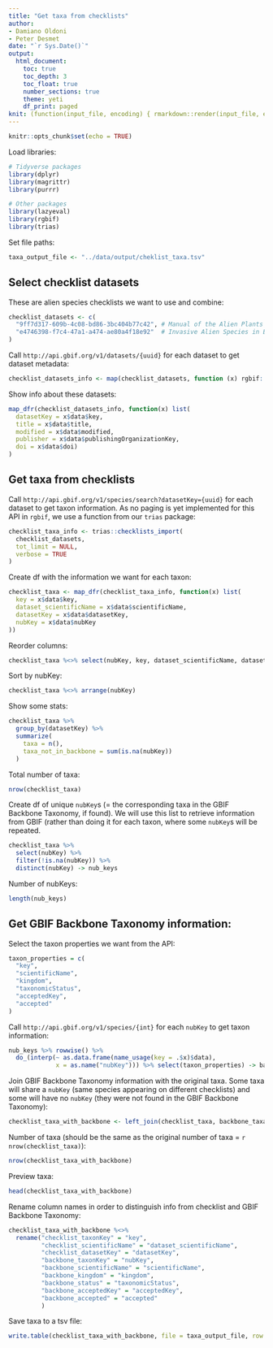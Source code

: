 ```yaml
---
title: "Get taxa from checklists"
author:
- Damiano Oldoni
- Peter Desmet
date: "`r Sys.Date()`"
output:
  html_document:
    toc: true
    toc_depth: 3
    toc_float: true
    number_sections: true
    theme: yeti
    df_print: paged
knit: (function(input_file, encoding) { rmarkdown::render(input_file, encoding = encoding, output_file = paste0("../docs/",sub(".Rmd", ".html", basename(input_file))))})
---
```


```r
knitr::opts_chunk$set(echo = TRUE)
```

Load libraries:

```r
# Tidyverse packages
library(dplyr)
library(magrittr)
library(purrr)

# Other packages
library(lazyeval)
library(rgbif)
library(trias)
```

Set file paths:

```r
taxa_output_file <- "../data/output/cheklist_taxa.tsv"
```

## Select checklist datasets

These are alien species checklists we want to use and combine:

```r
checklist_datasets <- c(
  "9ff7d317-609b-4c08-bd86-3bc404b77c42", # Manual of the Alien Plants of Belgium
  "e4746398-f7c4-47a1-a474-ae80a4f18e92"  # Invasive Alien Species in Belgium - HARMONIA database
)
```

Call `http://api.gbif.org/v1/datasets/{uuid}` for each dataset to get dataset metadata:

```r
checklist_datasets_info <- map(checklist_datasets, function (x) rgbif::datasets(uuid = x))
```

Show info about these datasets:

```r
map_dfr(checklist_datasets_info, function(x) list(
  datasetKey = x$data$key,
  title = x$data$title,
  modified = x$data$modified,
  publisher = x$data$publishingOrganizationKey,
  doi = x$data$doi)
)
```

## Get taxa from checklists

Call `http://api.gbif.org/v1/species/search?datasetKey={uuid}` for each dataset to get taxon information. As no paging is yet implemented for this API in `rgbif`, we use a function from our `trias` package:

```r
checklist_taxa_info <- trias::checklists_import(
  checklist_datasets,
  tot_limit = NULL, 
  verbose = TRUE
)
```

Create df with the information we want for each taxon:

```r
checklist_taxa <- map_dfr(checklist_taxa_info, function(x) list(
  key = x$data$key,
  dataset_scientificName = x$data$scientificName,
  datasetKey = x$data$datasetKey,
  nubKey = x$data$nubKey
))
```

Reorder columns:

```r
checklist_taxa %<>% select(nubKey, key, dataset_scientificName, datasetKey)
```

Sort by nubKey:

```r
checklist_taxa %<>% arrange(nubKey)
```

Show some stats:

```r
checklist_taxa %>%
  group_by(datasetKey) %>%
  summarize(
    taxa = n(),
    taxa_not_in_backbone = sum(is.na(nubKey))
  )
```

Total number of taxa:

```r
nrow(checklist_taxa)
```

Create df of unique `nubKey`s (= the corresponding taxa in the GBIF Backbone Taxonomy, if found). We will use this list to retrieve information from GBIF (rather than doing it for each taxon, where some `nubKey`s will be repeated.

```r
checklist_taxa %>%
  select(nubKey) %>%
  filter(!is.na(nubKey)) %>%
  distinct(nubKey) -> nub_keys
```

Number of nubKeys:

```r
length(nub_keys)
```

## Get GBIF Backbone Taxonomy information:

Select the taxon properties we want from the API:

```r
taxon_properties = c(
  "key",
  "scientificName",
  "kingdom",
  "taxonomicStatus",
  "acceptedKey",
  "accepted"
)
```

Call `http://api.gbif.org/v1/species/{int}` for each `nubKey` to get taxon information:

```r
nub_keys %>% rowwise() %>% 
  do_(interp(~ as.data.frame(name_usage(key = .$x)$data), 
             x = as.name("nubKey"))) %>% select(taxon_properties) -> backbone_taxa
```

Join GBIF Backbone Taxonomy information with the original taxa. Some taxa will share a `nubKey` (same species appearing on different checklists) and some will have no `nubKey` (they were not found in the GBIF Backbone Taxonomy):

```r
checklist_taxa_with_backbone <- left_join(checklist_taxa, backbone_taxa, by = c("nubKey" ="key"))
```

Number of taxa (should be the same as the original number of taxa = `r nrow(checklist_taxa)`):

```r
nrow(checklist_taxa_with_backbone)
```

Preview taxa:

```r
head(checklist_taxa_with_backbone)
```

Rename column names in order to distinguish info from checklist and GBIF Backbone Taxonomy:

```r
checklist_taxa_with_backbone %<>%
  rename("checklist_taxonKey" = "key",
         "checklist_scientificName" = "dataset_scientificName",
         "checklist_datasetKey" = "datasetKey",
         "backbone_taxonKey" = "nubKey",
         "backbone_scientificName" = "scientificName",
         "backbone_kingdom" = "kingdom",
         "backbone_status" = "taxonomicStatus",
         "backbone_acceptedKey" = "acceptedKey",
         "backbone_accepted" = "accepted"
         )
```

Save taxa to a tsv file:

```r
write.table(checklist_taxa_with_backbone, file = taxa_output_file, row.names = FALSE, quote = FALSE)
```
